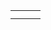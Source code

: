 {{scenarios by size}}

{|
|-
|style="border:none;background:white"|
{{Scenario:Malta}}

|style="border:none;background:white"|

|style="border:none;background:white"|
<!-- {{ ... }} -->

|-
|style="border:none;background:white"|
<!-- {{ ... }} -->

|}